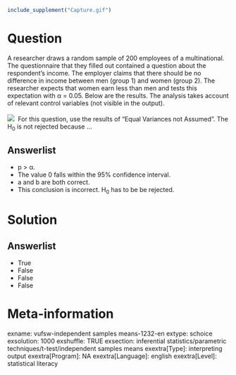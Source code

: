 ```r
include_supplement("Capture.gif")
```

Question
========
A researcher draws a random sample of 200 employees of a multinational.
The questionnaire that they filled out contained a question about the
respondent's income. The employer claims that there should be no
difference in income between men (group 1) and women (group 2). The
researcher expects that women earn less than men and tests this
expectation with α = 0.05. Below are the results. The analysis takes
account of relevant control variables (not visible in the output).  
   
![](Capture.gif) 
For this question, use the results of "Equal Variances not Assumed". The
H<sub>0</sub> is not rejected because ...

Answerlist
----------
* p &gt; α.
* The value 0 falls within the 95% confidence interval.
* a and b are both correct.
* This conclusion is incorrect. H<sub>0</sub> has to be be rejected.

Solution
========










Answerlist
----------
* True
* False
* False
* False

Meta-information
================
exname: vufsw-independent samples means-1232-en
extype: schoice
exsolution: 1000
exshuffle: TRUE
exsection: inferential statistics/parametric techniques/t-test/independent samples means
exextra[Type]: interpreting output
exextra[Program]: NA
exextra[Language]: english
exextra[Level]: statistical literacy

